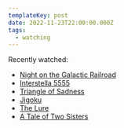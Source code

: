 ```yaml
---
templateKey: post
date: 2022-11-23T22:00:00.000Z
tags:
  - watching
---
```

Recently watched:

* [Night on the Galactic Railroad](https://letterboxd.com/film/night-on-the-galactic-railroad/)
* [Interstella 5555](https://letterboxd.com/film/interstella-5555-the-5tory-of-the-5ecret-5tar-5ystem/)
* [Triangle of Sadness](https://letterboxd.com/film/triangle-of-sadness/)
* [Jigoku](https://letterboxd.com/film/jigoku/)
* [The Lure](https://letterboxd.com/film/the-lure/)
* [A Tale of Two Sisters](https://letterboxd.com/film/a-tale-of-two-sisters/)